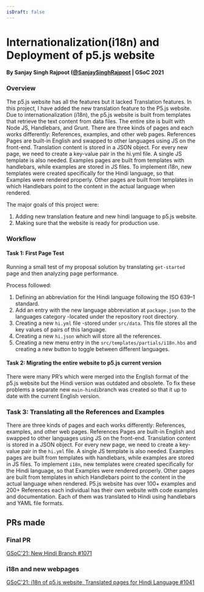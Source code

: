 ```yaml
---
isDraft: false
---
```

# Internationalization(i18n) and Deployment of p5.js website

#### By Sanjay Singh Rajpoot ([@SanjaySinghRajpoot](https://github.com/SanjaySinghRajpoot) | GSoC 2021

### Overview

The p5.js website has all the features but it lacked Translation features. In this project, I have added the new translation feature to the P5.js website. Due to internationalization (i18n), the p5.js website is built from templates that retrieve the text content from data files. The entire site is built with Node JS, Handlebars, and Grunt. There are three kinds of pages and each works differently: References, examples, and other web pages. References Pages are built-in English and swapped to other languages using JS on the front-end. Translation content is stored in a JSON object. For every new page, we need to create a key-value pair in the hi.yml file. A single JS template is also needed. Examples pages are built from templates with handlebars, while examples are stored in JS files. To implement i18n, new templates were created specifically for the Hindi language, so that Examples were rendered properly. Other pages are built from templates in which Handlebars point to the content in the actual language when rendered.

The major goals of this project were:

1. Adding new translation feature and new hindi language to p5.js website.
2. Making sure that the website is ready for production use.

### Workflow

#### Task 1: First Page Test

Running a small test of my proposal solution by translating `get-started` page and then analyzing page performance.

Process followed:

1. Defining an abbreviation for the Hindi language following the ISO 639–1 standard.
2. Add an entry with the new language abbreviation at `package.json` to the languages category -located under the repository root directory.
3. Creating a new `hi.yml` file -stored under `src/data`. This file stores all the key values of pairs of this language.
4. Creating a new `hi.json` which will store all the references.
5. Creating a new menu entry in the `src/templates/partials/i18n.hbs` and creating a new button to toggle between different languages.

#### Task 2: Migrating the entire website to p5.js current version

There were many PR’s which were merged into the English format of the p5.js website but the Hindi version was outdated and obsolete. To fix these problems a separate new `main-hindi`branch was created so that it up to date with the current English version.

### Task 3: Translating all the References and Examples

There are three kinds of pages and each works differently: References, examples, and other web pages. References Pages are built-in English and swapped to other languages using JS on the front-end. Translation content is stored in a JSON object. For every new page, we need to create a key-value pair in the `hi.yml` file. A single JS template is also needed.
Examples pages are built from templates with handlebars, while examples are stored in JS files. To implement `i18n`, new templates were created specifically for the Hindi language, so that Examples were rendered properly. Other pages are built from templates in which Handlebars point to the content in the actual language when rendered. P5.js website has over 100+ examples and 200+ References each individual has their own website with code examples and documentation. Each of them was translated to Hindi using handlebars and YAML file formats.

## PRs made

### Final PR

[GSoC'21: New Hindi Branch #1071](https://github.com/processing/p5.js-website/pull/1071)

### i18n and new webpages

[GSoC'21: i18n of p5.js website, Translated pages for Hindi Language #1041](https://github.com/processing/p5.js-website/pull/1041)
